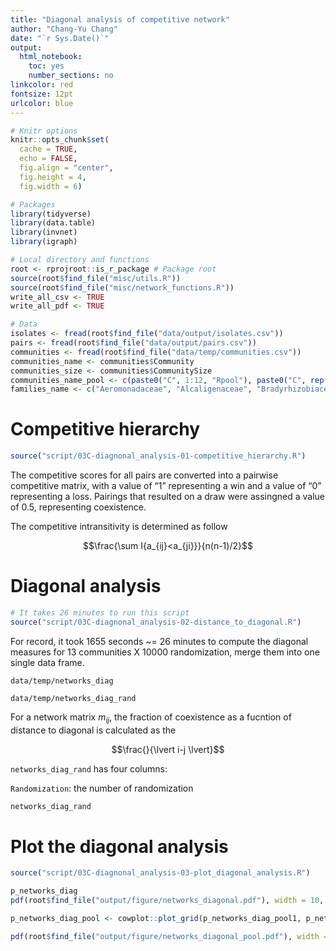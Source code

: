```yaml
---
title: "Diagonal analysis of competitive network"
author: "Chang-Yu Chang"
date: "`r Sys.Date()`"
output:
  html_notebook:
    toc: yes
    number_sections: no
linkcolor: red
fontsize: 12pt
urlcolor: blue
---
```


```r
# Knitr options
knitr::opts_chunk$set(
  cache = TRUE,
  echo = FALSE,
  fig.align = "center",
  fig.height = 4,
  fig.width = 6)

# Packages
library(tidyverse)
library(data.table)
library(invnet)
library(igraph)

# Local directory and functions
root <- rprojroot::is_r_package # Package root
source(root$find_file("misc/utils.R"))
source(root$find_file("misc/network_functions.R"))
write_all_csv <- TRUE
write_all_pdf <- TRUE

# Data
isolates <- fread(root$find_file("data/output/isolates.csv"))
pairs <- fread(root$find_file("data/output/pairs.csv"))
communities <- fread(root$find_file("data/temp/communities.csv"))
communities_name <- communities$Community
communities_size <- communities$CommunitySize
communities_name_pool <- c(paste0("C", 1:12, "Rpool"), paste0("C", rep(1:12, each = 8), "R", rep(1:8, 12)))
families_name <- c("Aeromonadaceae", "Alcaligenaceae", "Bradyrhizobiaceae", "Brucellaceae", "Burkholderiaceae", "Caulobacteraceae", "Cellulomonadaceae", "Chitinophagaceae", "Chthoniobacteraceae", "Comamonadaceae", "Cryomorphaceae", "Enterobacteriaceae", "Enterococcaceae", "Flavobacteriaceae", "Hyphomicrobiaceae", "Listeriaceae", "Microbacteriaceae", "Moraxellaceae", "Nocardiaceae", "Obscuribacterales.17", "Oxalobacteraceae", "Paenibacillaceae", "Phyllobacteriaceae", "Porphyromonadaceae", "Pseudomonadaceae", "Rhizobiaceae", "Sanguibacteraceae", "Sphingobacteriaceae", "Sphingomonadaceae", "Xanthomonadaceae")
```



# Competitive hierarchy 

```r
source("script/03C-diagnonal_analysis-01-competitive_hierarchy.R")
```

The competitive scores for all pairs are converted into a pairwise competitive matrix, with a value of "1" representing a win and a value of "0" representing a loss. Pairings that resulted on a draw were assingned a value of 0.5, representing coexistence.

The competitive intransitivity is determined as follow

$$\frac{\sum I{a_{ij}<a_{ji}}}{n(n-1)/2}$$

# Diagonal analysis

```r
# It takes 26 minutes to run this script
source("script/03C-diagnonal_analysis-02-distance_to_diagonal.R")
```

For record, it took 1655 seconds ~= 26 minutes to compute the diagonal measures for 13 communities X 10000 randomization, merge them into one single data frame.

`data/temp/networks_diag`

`data/temp/networks_diag_rand`

For a network matrix $m_{ij}$, the fraction of coexistence as a fucntion of distance to diagonal is calculated as the

$$\frac{}{\lvert i-j \lvert}$$
 
`networks_diag_rand` has four columns:

`Randomization`: the number of randomization 

```r
networks_diag_rand
```


# Plot the diagonal analysis

```r
source("script/03C-diagnonal_analysis-03-plot_diagonal_analysis.R")
```


```r
p_networks_diag
pdf(root$find_file("output/figure/networks_diagonal.pdf"), width = 10, height = 10); p_networks_diag; invisible(dev.off())
```



```r

p_networks_diag_pool <- cowplot::plot_grid(p_networks_diag_pool1, p_networks_diag_pool2, p_networks_diag_pool3, ncol = 3, align = "h")

pdf(root$find_file("output/figure/networks_diagonal_pool.pdf"), width = 10, height = 3); p_networks_diag_pool; invisible(dev.off())

```






